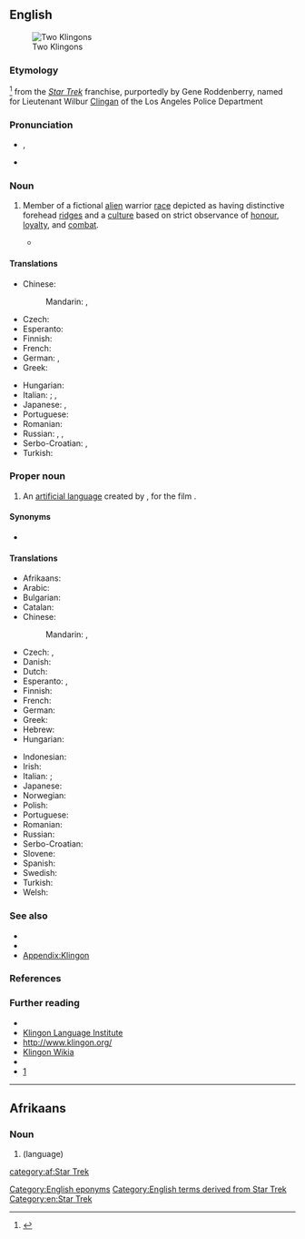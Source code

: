 {{also|klingon}}
==English==
[[File:Riverside Trek Fest 2014 (14349292930).jpg|thumb|right|alt=Photograph of two people in Klingon costume|Two Klingons]]

===Etymology===
{{circa|1960s}}<ref>{{R:Lexico|pos=n}}</ref> from the ''[[w:Star Trek|Star Trek]]'' franchise, purportedly by Gene Roddenberry, named for Lieutenant Wilbur [[Clingan]] of the Los Angeles Police Department

===Pronunciation===
* {{enPR|klĭng'ŏn}}, {{IPA|en|/ˈklɪŋɒn/}}
* {{a|US}} {{IPA|en|/ˈklɪŋɑn/|/ˈkliŋɑn/}}

===Noun===
{{en-noun}}

# {{lb|en|countable}} Member of a fictional [[alien]] warrior [[race]] depicted as having distinctive forehead [[ridge]]s and a [[culture]] based on strict observance of [[honour]], [[loyalty]], and [[combat]].
#* {{quote-av
|en
|date=March 23, 1967
|author={{w|Leonard Nimoy}}, {{w|William Shatner}}
|title={{w|Errand of Mercy}}
|series={{w|Star Trek: The Original Series}}
|publisher={{w|Paramount Domestic Television}}
|oclc=42867221
|passage=SPOCK: Captain, we've reached the designated position for scanning the coded directive tape.<br>KIRK: Good. We've both guessed right. Negotiations with the '''Klingon''' Empire are on the verge of breaking down. Starfleet Command anticipates a surprise attack. We are to proceed to Organia and take whatever steps are necessary to prevent the '''Klingons''' from using it as a base.}}

====Translations====
{{trans-top|member of an alien warrior race in the Star Trek universe}}
* Chinese:
*: Mandarin: {{t+|cmn|克林貢}}, {{t+|cmn|克林贡|tr=Kèlíngòng}}
* Czech: {{t|cs|Klingon|m}}
* Esperanto: {{apdx-t|eo|klingono}}
* Finnish: {{apdx-t|fi|klingon}}
* French: {{apdx-t|fr|Klingon|m}}
* German: {{apdx-t|de|Klingone|m}}, {{apdx-t|de|Klingonin|f}}
* Greek: {{apdx-t|el|Κλίγκον|n}}
{{trans-mid}}
* Hungarian: {{t+|hu|klingon}}
* Italian: {{t+|it|klingon}}; {{t|it|klingoniano|m}}, {{t|it|klingoniana|f}}
* Japanese: {{apdx-t|ja|クリンゴン人}}, {{apdx-t|ja|クリンゴンじん|tr=kuringon jin}}
* Portuguese: {{t|pt|klingon|m|f}}
* Romanian: {{apdx-t|ro|klingonian|m}}
* Russian: {{t|ru|клингон|m}}, {{t|ru|клингонец|m}}, {{t|ru|клингонка|f}}
* Serbo-Croatian: {{apdx-t|sh|клингонац|m|tr=klingonac|sc=Cyrl}}, {{apdx-t|sh|клингонка|f|tr=klingonka|sc=Cyrl}}
* Turkish: {{apdx-t|tr|Klingon}}
{{trans-bottom}}

===Proper noun===
{{en-proper noun}}

# An [[artificial language]] created by {{w|lang=en|Marc Okrand}}, for the film ''{{w|lang=en|Star Trek II: The Wrath of Khan}}''.

====Synonyms====
* {{l|en|Klingonese}}

====Translations====
{{trans-top|the language}}
* Afrikaans: {{t+|af|Klingon}}
* Arabic: {{t|ar|كْلِينْغُونِيَّة|f}}
* Bulgarian: {{t|bg|клингонски|m}}
* Catalan: {{t+|ca|klingon|m}}
* Chinese:
*: Mandarin: {{t+|cmn|克林貢語|sc=Hani}}, {{t+|cmn|克林贡语|tr=Kèlíngòngyǔ|sc=Hani}}
* Czech: {{t|cs|klingonský|m}}, {{t+|cs|klingonština|f}}
* Danish: {{t|da|klingonsk}}
* Dutch: {{t+|nl|Klingon}}
* Esperanto: {{t|eo|[[klingona]] [[lingvo]]}}, {{t|eo|la klingona}}
* Finnish: {{t+|fi|klingon}}
* French: {{t+|fr|klingon|m}}
* German: {{t+|de|Klingonisch|n}}
* Greek: {{t|el|[[γλώσσα]] [[Κλίγκον]]|f}}
* Hebrew: {{t|he|קלינגונית|f|tr=klingónit}}
* Hungarian: {{t+|hu|klingon}}
{{trans-mid}}
* Indonesian: {{t|id|bahasa klingon}}
* Irish: {{t|ga|Tliongáinis|f}}
* Italian: {{t|it|Klingon|m}}; {{t|it|Klingoniano|m}}
* Japanese: {{t|ja|クリンゴン語|tr=[[クリンゴンご]], kuringongo}}
* Norwegian: {{t|no|klingonsk}}
* Polish: {{t+|pl|klingoński|m}}
* Portuguese: {{t|pt|klingon}}
* Romanian: {{t|ro|klingoniană|f}}
* Russian: {{t|ru|клингонский|m}}
* Serbo-Croatian: {{t|sh|клингонски|m|tr=klingonski|sc=Cyrl}}
* Slovene: {{t|sl|klingonski|m}}
* Spanish: {{t|es|klingon|m}}
* Swedish: {{t+|sv|klingonska}}
* Turkish: {{t+|tr|Klingonca}}
* Welsh: {{t|cy|klingon}}
{{trans-bottom}}

===See also===
* {{pedialite}}
* {{l|en|Qapla'}}
* [[Appendix:Klingon]]

===References===
<references/>

===Further reading===
* {{R:OneLook}}
* [https://web.archive.org/web/20101113055831/http://www.kli.org/ Klingon Language Institute]
* [http://www.klingon.org/ http://www.klingon.org/]
* [http://klingon.wikia.com/ Klingon Wikia]
* {{Linguist List|code=tlh}}
* [http://memory-alpha.org/wiki/Klingon]

{{C|en|Celestial inhabitants}}

[[Category:English eponyms]]
[[Category:English terms derived from Star Trek]]
[[Category:en:Star Trek]]
{{topics|en|Artificial languages}}

----

==Afrikaans==

===Noun===
{{af-noun|-}}

# {{l|en|Klingon}} (language)

[[category:af:Star Trek]]

{{topics|af|Artificial languages}}